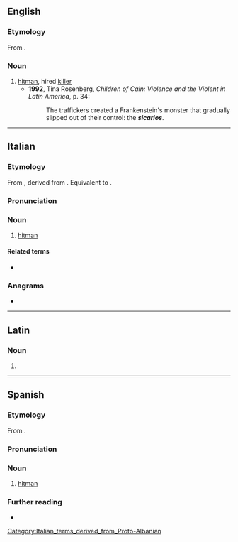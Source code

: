 {{also|sicário}}
==English==

===Etymology===
From {{bor|en|es|sicario}}.

===Noun===
{{en-noun}}

# [[hitman]], hired [[killer]] {{gloss|especially when referring to Latin American drug cartels}}
#* '''1992''', Tina Rosenberg, ''Children of Cain: Violence and the Violent in Latin America'', p. 34:
#*: The traffickers created a Frankenstein's monster that gradually slipped out of their control: the '''''sicarios'''''.

----

==Italian==

===Etymology===
From {{der|it|la|sīcārius||murderer, assassin}}, derived from {{m|la|sīca||poniard, curved dagger}}.
Equivalent to {{suffix|it|sica|t1=curved dagger|ario|t2=-ary}}.

===Pronunciation===
{{it-pr|sicàrio}}

===Noun===
{{it-noun|m|[[sicari|sicarî]]}}

# [[hitman]] {{gloss|hired killer}}
#: {{syn|it|assassino|killer|accoltellatore}}

====Related terms====
* {{l|it|sica}}

===Anagrams===
* {{anagrams|it|a=aciiors|Acrisio|Arcisio|cariosi|rosicai|siriaco}}

----

==Latin==

===Noun===
{{la-noun-form|sīcāriō}}

# {{inflection of|la|sīcārius||dat//abl|s}}

----

==Spanish==

===Etymology===
From {{der|es|la|sīcārius||murderer, assassin}}.

===Pronunciation===
{{es-IPA}}

===Noun===
{{es-noun|m|f=sicaria}}

# [[hitman]] {{gloss|hired killer}}

===Further reading===
* {{R:DRAE}}
[[Category:Italian_terms_derived_from_Proto-Albanian]]

{{cln|es|terms derived from Proto-Albanian}}